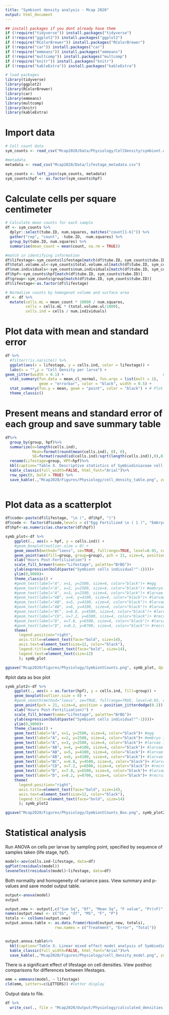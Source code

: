 ```yaml
---
title: "Symbiont density analysis - Mcap 2020"
output: html_document
---
```


```r
## install packages if you dont already have them
if (!require("tidyverse")) install.packages("tidyverse")
if (!require("ggplot2")) install.packages("ggplot2")
if (!require("RColorBrewer")) install.packages("RColorBrewer")
if (!require("car")) install.packages("car")
if (!require("emmeans")) install.packages("emmeans")
if (!require("multcomp")) install.packages("multcomp")
if (!require("knitr")) install.packages("knitr")
if (!require("kableExtra")) install.packages("kableExtra")

# load packages
library(tidyverse)
library(ggplot2)
library(RColorBrewer)
library(car)
library(emmeans)
library(multcomp)
library(knitr)
library(kableExtra)
```


# Import data
```r
# Cell count data
sym_counts <- read_csv("Mcap2020/Data/Physiology/CellDensity/symbiont.counts.csv")

#metadata
metadata <- read_csv("Mcap2020/Data/lifestage_metadata.csv")

sym_counts <- left_join(sym_counts, metadata)
sym_counts$hpf <- as.factor(sym_counts$hpf)
```

# Calculate cells per square centimeter
```r
# Calculate mean counts for each sample
df <- sym_counts %>%
  dplyr::select(tube.ID, num.squares, matches("count[1-6]")) %>%
  gather("rep", "count", -tube.ID, -num.squares) %>%
  group_by(tube.ID, num.squares) %>%
  summarise(mean_count = mean(count, na.rm = TRUE))

#match in identifying information
df$lifestage<-sym_counts$lifestage[match(df$tube.ID, sym_counts$tube.ID)]
df$total.volume.ul<-sym_counts$total.volume.ul[match(df$tube.ID, sym_counts$tube.ID)]
df$num.individuals<-sym_counts$num.individuals[match(df$tube.ID, sym_counts$tube.ID)]
df$hpf<-sym_counts$hpf[match(df$tube.ID, sym_counts$tube.ID)]
df$group<-sym_counts$group[match(df$tube.ID, sym_counts$tube.ID)]
df$lifestage<-as.factor(df$lifestage)

# Normalize counts by homogenat volume and surface area
df <- df %>%
  mutate(cells.mL = mean_count * 10000 / num.squares,
         cells = cells.mL * (total.volume.ul/1000),
         cells.ind = cells / num.individuals)
```

# Plot data with mean and standard error
```r
df %>%
  #filter(!is.na(site)) %>%
  ggplot(aes(x = lifestage, y = cells.ind, color = lifestage)) +
  labs(x = "",y = "Cell Density per larva") +
geom_jitter(width = 0.1) +                                            # Plot all points
  stat_summary(fun.data = mean_cl_normal, fun.args = list(mult = 1),    # Plot standard error
               geom = "errorbar", color = "black", width = 0.5) +
  stat_summary(fun.y = mean, geom = "point", color = "black") + # Plot mean
  theme_classic()
```

# Present means and standard error of each group and save summary table

```r
df%>%
  group_by(group, hpf)%>%
  summarize(n=length(cells.ind),
            Mean=format(round(mean(cells.ind), 0), 0), 
            SE=format(round(sd(cells.ind)/sqrt(length(cells.ind)),0),0))%>%
  rename(Lifestage=group, HPF=hpf)%>%
  kbl(caption="Table X. Descriptive statistics of Symbiodiniaceae cell densities across ontogeny")%>%
  kable_classic(full_width=FALSE, html_font="Arial")%>%
  row_spec(0, bold = TRUE) %>%
  save_kable(.,"Mcap2020/Figures/Physiology/cell_density_table.png", zoom=3)
  
```



# Plot data as a scatterplot   
```r
df$code<-paste(df$lifestage, "\n (", df$hpf, ")")
df$code <- factor(df$code,levels = c("Egg Fertilized \n ( 1 )", "Embryo 1 \n ( 5 )", "Larvae 1 \n ( 38 )", "Larvae 2 \n ( 65 )", "Larvae 3 \n ( 93 )", "Larvae 4 \n ( 163 )", "Larvae 5 \n ( 183 )", "Recruit 1 \n ( 183 )", "Larvae 6 \n ( 231 )", "Recruit 2 \n ( 231 )"))
df$hpf<-as.numeric(as.character(df$hpf))

symb_plot<-df %>%
    ggplot(., aes(x = hpf, y = cells.ind)) +
    #geom_boxplot(outlier.size = 0) +
    geom_smooth(method="loess", se=TRUE, fullrange=TRUE, level=0.95, color="black") +
    geom_point(aes(fill=group, group=group), pch = 21, size=4, position = position_jitterdodge(5)) + 
    xlab("Hours Post-Fertilization") + 
    scale_fill_brewer(name="Lifestage", palette="BrBG")+
    ylab(expression(bold(paste("Symbiont cells individual"^-1))))+
    ylim(0,9000)+
    theme_classic() + 
    #geom_text(label="A", x=1, y=2500, size=4, color="black")+ #egg
    #geom_text(label="A", x=2, y=2500, size=4, color="black")+ #embryo 1
    #geom_text(label="A", x=3, y=2500, size=4, color="black")+ #larvae 1
    #geom_text(label="AB", x=4, y=4100, size=4, color="black")+ #larvae 2
    #geom_text(label="AB", x=5, y=4100, size=4, color="black")+ #larvae 3
    #geom_text(label="AB", x=6, y=4100, size=4, color="black")+ #larvae 4
    #geom_text(label="BC", x=6.8, y=4500, size=4, color="black")+ #larvae 5
    #geom_text(label="CD", x=7.2, y=6500, size=4, color="black")+ #recruit 1
    #geom_text(label="D", x=7.8, y=6500, size=4, color="black")+ #larvae6
    #geom_text(label="D", x=8.2, y=8700, size=4, color="black")+ #recruit2
    theme(
      legend.position="right",
      axis.title=element_text(face="bold", size=14),
      axis.text=element_text(size=12, color="black"), 
      legend.title=element_text(face="bold", size=14), 
      legend.text=element_text(size=12)
      ); symb_plot

ggsave("Mcap2020/Figures/Physiology/SymbiontCounts.png", symb_plot, dpi=300, w=8.5, h=5, units="in")
```

#plot data as box plot
```r

symb_plot2<-df %>%
    ggplot(., aes(x = as.factor(hpf), y = cells.ind, fill=group)) +
    geom_boxplot(outlier.size = 0) +
    #geom_smooth(method="loess", se=TRUE, fullrange=TRUE, level=0.95, color="black") +
    geom_point(pch = 21, size=4, position = position_jitterdodge(0.2)) + 
    xlab("Hours Post-Fertilization)") + 
    scale_fill_brewer(name="Lifestage", palette="BrBG")+
    ylab(expression(bold(paste("Symbiont cells individual"^-1))))+
    ylim(0,9000)+
    theme_classic() + 
    geom_text(label="A", x=1, y=2500, size=4, color="black")+ #egg
    geom_text(label="A", x=2, y=2500, size=4, color="black")+ #embryo 1
    geom_text(label="A", x=3, y=2500, size=4, color="black")+ #larvae 1
    geom_text(label="AB", x=4, y=4100, size=4, color="black")+ #larvae 2
    geom_text(label="AB", x=5, y=4100, size=4, color="black")+ #larvae 3
    geom_text(label="AB", x=6, y=4100, size=4, color="black")+ #larvae 4
    geom_text(label="BC", x=6.8, y=4500, size=4, color="black")+ #larvae 5
    geom_text(label="CD", x=7.2, y=6500, size=4, color="black")+ #recruit 1
    geom_text(label="D", x=7.8, y=6500, size=4, color="black")+ #larvae6
    geom_text(label="D", x=8.2, y=8700, size=4, color="black")+ #recruit2
    theme(
      legend.position="right",
      axis.title=element_text(face="bold", size=14),
      axis.text=element_text(size=12, color="black"), 
      legend.title=element_text(face="bold", size=14)
      ); symb_plot2

ggsave("Mcap2020/Figures/Physiology/SymbiontCounts_Box.png", symb_plot2, dpi=300, w=8.5, h=5, units="in")
```

# Statistical analysis  

Run ANOVA on cells per larvae by sampling point, specified by sequence of samples taken (life stage, hpf).    

```r
model<-aov(cells.ind~lifestage, data=df)
qqPlot(residuals(model))
leveneTest(residuals(model)~lifestage, data=df)
```

Both normality and homogeneity of variance pass. View summary and p-values and save model output table.  

```r
output<-anova(model)
output

output.new <- output[,c("Sum Sq", "Df", "Mean Sq", "F value", "Pr(>F)")]
names(output.new) <- c("SS", "df", "MS", "F", "P")
totals <- colSums(output.new)
output.anova.table <- as.data.frame(rbind(output.new, totals), 
                      row.names = c("Treatment", "Error", "Total"))


output.anova.table%>%
  kbl(caption="Table X. Linear mixed effect model analysis of Symbiodiniaceae cell densities across ontogeny", format="html", digits = c(3, 0, 0, 2, 11))%>%
  kable_classic(full_width=FALSE, html_font="Arial")%>%
  save_kable(.,"Mcap2020/Figures/Physiology/cell_density_model.png", zoom=3)
```

There is a significant effect of lifestage on cell densities. View posthoc comparisons for differences between lifestages.  

```r
emm = emmeans(model, ~ lifestage)
cld(emm, Letters=c(LETTERS)) #letter display
```

Output data to file.  

```r
df %>%
  write_csv(., file = "Mcap2020/Output/Physiology/calculated_densities.csv")
```

